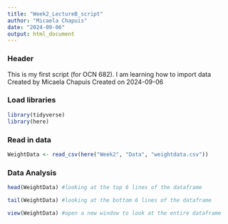 ```yaml
---
title: "Week2_LectureB_script"
author: "Micaela Chapuis"
date: "2024-09-06"
output: html_document
---
```


### Header 
This is my first script (for OCN 682). I am learning how to import data
Created by Micaela Chapuis
Created on 2024-09-06


### Load libraries
```r
library(tidyverse)
library(here)
```

### Read in data
```r
WeightData <- read_csv(here("Week2", "Data", "weightdata.csv"))
```


### Data Analysis
```r
head(WeightData) #looking at the top 6 lines of the dataframe
```

```r
tail(WeightData) #looking at the bottom 6 lines of the dataframe
```

```r
view(WeightData) #open a new window to look at the entire dataframe
```


